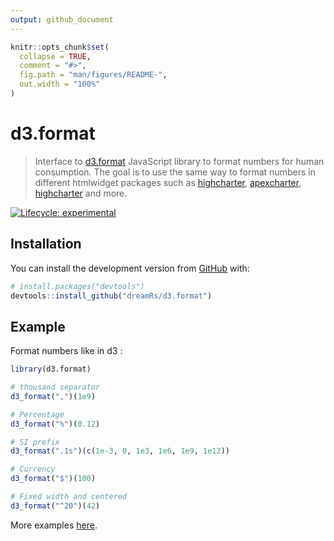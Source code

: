```yaml
---
output: github_document
---
```


<!-- README.md is generated from README.Rmd. Please edit that file -->

```r
knitr::opts_chunk$set(
  collapse = TRUE,
  comment = "#>",
  fig.path = "man/figures/README-",
  out.width = "100%"
)
```

# d3.format

> Interface to [d3.format](https://github.com/d3/d3-format) JavaScript library to format numbers for human consumption. The goal is to use the same way to format numbers in different htmlwidget packages such as [highcharter](https://github.com/jbkunst/highcharter), [apexcharter](https://github.com/dreamRs/apexcharter), [highcharter](https://github.com/jbkunst/highcharter) and more.

<!-- badges: start -->
[![Lifecycle: experimental](https://img.shields.io/badge/lifecycle-experimental-orange.svg)](https://www.tidyverse.org/lifecycle/#experimental)
<!-- badges: end -->


## Installation

You can install the development version from [GitHub](https://github.com/) with:

``` r
# install.packages("devtools")
devtools::install_github("dreamRs/d3.format")
```


## Example

Format numbers like in d3 :

```r
library(d3.format)

# thousand separator
d3_format(",")(1e9)

# Percentage
d3_format("%")(0.12)

# SI prefix
d3_format(".1s")(c(1e-3, 0, 1e3, 1e6, 1e9, 1e12))

# Currency
d3_format("$")(100)

# Fixed width and centered
d3_format("^20")(42)
```


More examples [here](https://observablehq.com/@d3/d3-format).


